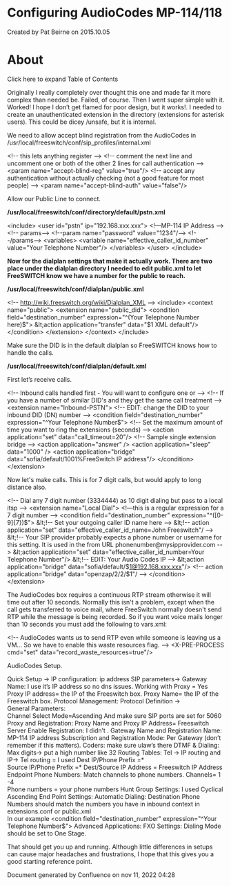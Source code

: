 
# Configuring AudioCodes MP-114/118 

 Created by  Pat Beirne on 2015.10.05

# About

Click here to expand Table of Contents

Originally I really completely over thought this one and made far it more complex than needed be. Failed, of course. Then I went super simple with it. Worked! I hope I don’t get flamed for poor design, but it works!. I needed to create an unauthenticated extension in the directory (extensions for asterisk users). This could be dicey /unsafe, but it is internal.

We need to allow accept blind registration from the AudioCodes in /usr/local/freeswitch/conf/sip\_profiles/internal.xml

&lt;!-- this lets anything register -->
&lt;!--  comment the next line and uncomment one or both of the other 2 lines for call authentication -->
&lt;param name="accept-blind-reg" value="true"/>
&lt;!-- accept any authentication without actually checking (not a good feature for most people) -->
&lt;param name="accept-blind-auth" value="false"/>

Allow our Public Line to connect.

**/usr/local/freeswitch/conf/directory/default/pstn.xml**

&lt;include>
  &lt;user id="pstn"  ip="192.168.xxx.xxx">             &lt;!—MP-114 IP Address -->
    &lt;!-- params-->
      &lt;!--param name="password" value="1234"/-->
    &lt;!--/params-->
    &lt;variables>
      &lt;variable name="effective_caller_id_number" value="Your Telephone Number"/>
    &lt;/variables>
  &lt;/user>
&lt;/include>

**Now for the dialplan settings that make it actually work. There are two place under the dialplan directory I needed to edit public.xml to let FreeSWITCH know we have a number for the public to reach.** 

**/usr/local/freeswitch/conf/dialplan/public.xml**

&lt;!-- http://wiki.freeswitch.org/wiki/Dialplan_XML -->
&lt;include>
  &lt;context name="public">
   &lt;extension name="public_did">
      &lt;condition field="destination_number" expression="^(Your Telephone Number here)$">
        &lt;action application="transfer" data="$1 XML default"/>
      &lt;/condition>
    &lt;/extension>
  &lt;/context>
&lt;/include>

Make sure the DID is in the default dialplan so FreeSWITCH knows how to handle the calls.

**/usr/local/freeswitch/conf/dialplan/default.xml**

First let’s receive calls.

&lt;!-- Inbound calls handled first - You will want to configure one or            -->
      &lt;!-- If you have a number of similar DID's and they get the same call treatment -->
      &lt;extension name="Inbound-PSTN">
    &lt;!-- EDIT: change the DID to your inbound DID (DN) number     -->
    &lt;condition field="destination_number" expression="^Your Telephone Number$">
        &lt;!-- Set the maximum amount of time you want to ring the extensions (seconds) -->
     &lt;action application="set" data="call_timeout=20"/>
     &lt;!-- Sample single extension bridge -->
     &lt;action application="answer" />
     &lt;action application="sleep" data="1000" />
          &lt;action application="bridge" data="sofia/default/1001%FreeSwitch IP address"/>
    &lt;/condition>
   &lt;/extension>

Now let's make calls. This is for 7 digit calls, but would apply to long distance also.

&lt;!-- Dial any 7 digit number (3334444) as 10 digit dialing  but pass to a local itsp -->
   &lt;extension name="Local Dial">
&lt;!—this is a regular expression for a 7 digit number --> 
    &lt;condition field="destination_number" expression="^([0-9]{7})$">    
     &lt;!-- Set your outgoing caller ID name here -->
     &lt;!-- action application="set" data="effective_caller_id_name=John Freeswitch"/ -->
     &lt;!-- Your SIP provider probably expects a phone number or username
       for this setting. It is used in the from URL phonenumber@mysipprovider.com -->
     &lt;action application="set" data="effective_caller_id_number=Your Telephone Number"/>
                        &lt;!-- EDIT:  Your Audio Codes IP                          -->
          &lt;action application="bridge" data="sofia/default/$1@192.168.xxx.xxx"/>
&lt;!-- action application="bridge" data="openzap/2/2/$1"/ -->
    &lt;/condition>
   &lt;/extension>

The AudioCodes box requires a continuous RTP stream otherwise it will time out after 10 seconds. Normally this isn't a problem, except when the call gets transferred to voice mail, where FreeSwitch normally doesn't send RTP while the message is being recorded. So if you want voice mails longer than 10 seconds you must add the following to vars.xml:

  &lt;!-- AudioCodes wants us to send RTP even while someone is
       leaving us a VM... So we have to enable this waste resources flag.
  -->
  &lt;X-PRE-PROCESS cmd="set" data="record_waste_resources=true"/>

AudioCodes Setup.

Quick Setup ->
IP configuration: ip address
SIP parameters->
Gateway Name: I use it’s IP address so no dns issues.
Working with Proxy = Yes
Proxy IP address= the IP of the Freeswitch box.
Proxy  Name= the IP of the Freeswitch box.
Protocol  Management:
Protocol Definition ->  
General Parameters:  
Channel Select Mode=Ascending
And make sure SIP ports are set for 5060
Proxy and Registration:
 Proxy Name and Proxy IP Address= Freeswitch Server
Enable Registration: I didn’t . 
 Gateway Name and Registration Name:  MP-114 IP address
Subscription and Registration Mode: Per Gateway (don’t remember if this matters).
Coders: make sure ulaw’s there
DTMF & Dialing:  Max digits-> put a high number like  32
Routing Tables:
Tel -> IP routing and IP-> Tel routing = I used 
 Dest IP/Phone Prefix =*      
 Source IP/Phone Prefix =*
 Dest/Source IP Address = Freeswitch  IP  Address
Endpoint Phone Numbers: Match channels to phone numbers.
Channels= 1 -4  
Phone numbers = your phone numbers
Hunt Group Settings:
I used  Cyclical Ascending
End  Point Settings:
Automatic Dialing: Destination Phone Numbers should match the numbers
you have in inbound context in extensions.conf or public.xml  
In our example &lt;condition field="destination_number" expression="^Your Telephone Number$">
Advanced Applications:
FXO Settings:  Dialing Mode should be set to One Stage.

That should get you up and running. Although little differences in setups can cause major headaches and frustrations, I hope that this gives you a good starting reference point.

Document generated by Confluence on nov 11, 2022 04:28
